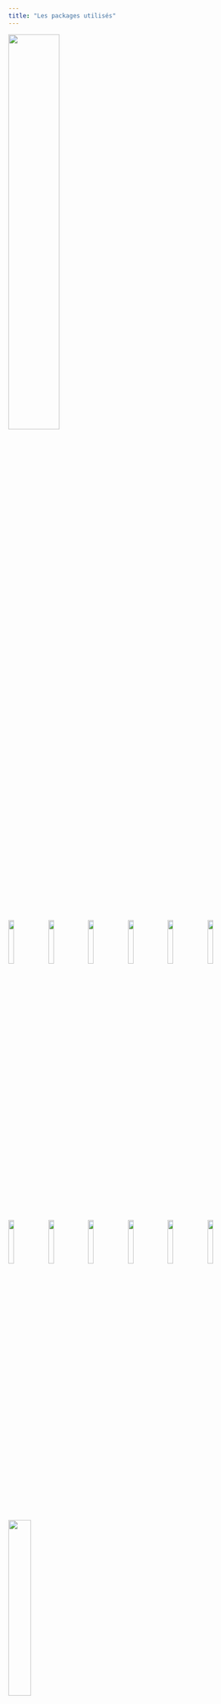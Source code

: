 ```yaml
---
title: "Les packages utilisés"
---
```


::: column-margin
![](img/packages.jpeg){width="45%"}
:::


![](img/tidyverse.png){width="15%"}
![](img/dplyr.png){width="15%"}
![](img/ggplot.png){width="15%"}
![](img/mapsf.png){width="15%"}
![](img/tmap.png){width="15%"}
![](img/osrm.png){width="15%"}


![](img/datatable.png){width="15%"}
![](img/terra.png){width="15%"}
![](img/sf.gif){width="15%"}
![](img/factominer.jpeg){width="15%"}
![](img/quarto.png){width="15%"}
![](img/leaflet.png){width="15%"}

![](img/knit_md.png){width="30%"}